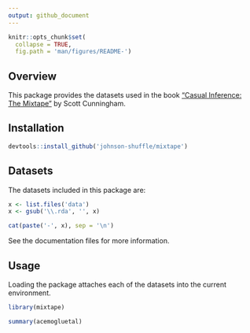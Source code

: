 ```yaml
---
output: github_document
---
```


<!-- README.md is generated from README.Rmd. Please edit that file -->

```r
knitr::opts_chunk$set(
  collapse = TRUE,
  fig.path = 'man/figures/README-')
```

## Overview

This package provides the datasets used in the book ["Casual Inference: The 
Mixtape"](http://scunning.com/stata.html) by Scott Cunningham.

## Installation

```r
devtools::install_github('johnson-shuffle/mixtape')
```

## Datasets

The datasets included in this package are:

```r
x <- list.files('data')
x <- gsub('\\.rda', '', x)
```

```r
cat(paste('-', x), sep = '\n')
```

See the documentation files for more information.

## Usage

Loading the package attaches each of the datasets into the current environment.

```r
library(mixtape)

summary(acemogluetal)
```
